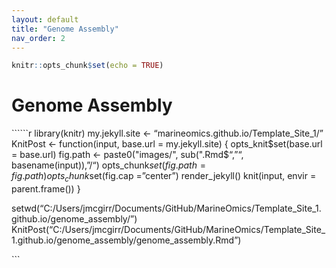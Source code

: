 ```yaml
---
layout: default
title: "Genome Assembly"
nav_order: 2
---
```


```r
knitr::opts_chunk$set(echo = TRUE)
```

# Genome Assembly






``````r
library(knitr)
my.jekyll.site <- "marineomics.github.io/Template_Site_1/"
KnitPost <- function(input, base.url = my.jekyll.site) {
  opts_knit$set(base.url = base.url)
  fig.path <- paste0("images/", sub(".Rmd$", "", basename(input)), "/")
  opts_chunk$set(fig.path = fig.path)
  opts_chunk$set(fig.cap = "center")
  render_jekyll()
  knit(input, envir = parent.frame())
}

setwd("C:/Users/jmcgirr/Documents/GitHub/MarineOmics/Template_Site_1.github.io/genome_assembly/")
KnitPost("C:/Users/jmcgirr/Documents/GitHub/MarineOmics/Template_Site_1.github.io/genome_assembly/genome_assembly.Rmd")

```

